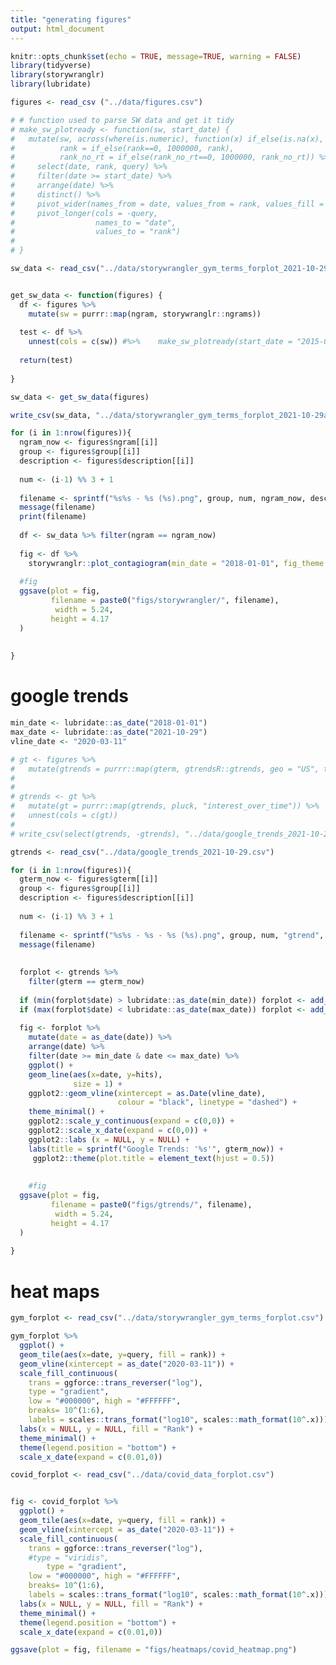 ```yaml
---
title: "generating figures"
output: html_document
---
```


```r
knitr::opts_chunk$set(echo = TRUE, message=TRUE, warning = FALSE)
library(tidyverse)
library(storywranglr)
library(lubridate)

figures <- read_csv ("../data/figures.csv")

# # function used to parse SW data and get it tidy
# make_sw_plotready <- function(sw, start_date) {
#   mutate(sw, across(where(is.numeric), function(x) if_else(is.na(x), 0, x)),
#          rank = if_else(rank==0, 1000000, rank),
#          rank_no_rt = if_else(rank_no_rt==0, 1000000, rank_no_rt)) %>%
#     select(date, rank, query) %>%
#     filter(date >= start_date) %>%
#     arrange(date) %>%
#     distinct() %>%
#     pivot_wider(names_from = date, values_from = rank, values_fill = 1000000) %>%
#     pivot_longer(cols = -query,
#                  names_to = "date",
#                  values_to = "rank")
#   
# }

sw_data <- read_csv("../data/storywrangler_gym_terms_forplot_2021-10-29a.csv") 



```


```r

get_sw_data <- function(figures) {
  df <- figures %>%
    mutate(sw = purrr::map(ngram, storywranglr::ngrams))
  
  test <- df %>%
    unnest(cols = c(sw)) #%>%    make_sw_plotready(start_date = "2015-01-01")
  
  return(test)
  
}

sw_data <- get_sw_data(figures)

write_csv(sw_data, "../data/storywrangler_gym_terms_forplot_2021-10-29a.csv")

```





```r

for (i in 1:nrow(figures)){
  ngram_now <- figures$ngram[[i]]
  group <- figures$group[[i]]
  description <- figures$description[[i]]
  
  num <- (i-1) %% 3 + 1
  
  filename <- sprintf("%s%s - %s (%s).png", group, num, ngram_now, description)
  message(filename)
  print(filename)
  
  df <- sw_data %>% filter(ngram == ngram_now)
  
  fig <- df %>%
    storywranglr::plot_contagiogram(min_date = "2018-01-01", fig_theme = "jsr")
  
  #fig
  ggsave(plot = fig,
         filename = paste0("figs/storywrangler/", filename),
          width = 5.24,
         height = 4.17
  )
  
  
}


```

# google trends


```r
min_date <- lubridate::as_date("2018-01-01")
max_date <- lubridate::as_date("2021-10-29")
vline_date <- "2020-03-11"

# gt <- figures %>%
#   mutate(gtrends = purrr::map(gterm, gtrendsR::gtrends, geo = "US", time = "2018-01-01 2021-10-29"))
# 
# 
# gtrends <- gt %>%
#   mutate(gt = purrr::map(gtrends, pluck, "interest_over_time")) %>%
#   unnest(cols = c(gt))
# 
# write_csv(select(gtrends, -gtrends), "../data/google_trends_2021-10-29.csv")

gtrends <- read_csv("../data/google_trends_2021-10-29.csv")

for (i in 1:nrow(figures)){
  gterm_now <- figures$gterm[[i]]
  group <- figures$group[[i]]
  description <- figures$description[[i]]
  
  num <- (i-1) %% 3 + 1
  
  filename <- sprintf("%s%s - %s - %s (%s).png", group, num, "gtrend", gterm_now, description)
  message(filename)
  
  
  forplot <- gtrends %>%
    filter(gterm == gterm_now)
  
  if (min(forplot$date) > lubridate::as_date(min_date)) forplot <- add_row(forplot, date = as_date(min_date, hits= NA))
  if (max(forplot$date) < lubridate::as_date(max_date)) forplot <- add_row(forplot, date = as_date(max_date, hits= NA))
  
  fig <- forplot %>%
    mutate(date = as_date(date)) %>%
    arrange(date) %>%
    filter(date >= min_date & date <= max_date) %>%
    ggplot() + 
    geom_line(aes(x=date, y=hits),
              size = 1) +
    ggplot2::geom_vline(xintercept = as.Date(vline_date),
                        colour = "black", linetype = "dashed") +
    theme_minimal() +
    ggplot2::scale_y_continuous(expand = c(0,0)) +
    ggplot2::scale_x_date(expand = c(0,0)) +
    ggplot2::labs (x = NULL, y = NULL) +
    labs(title = sprintf("Google Trends: '%s'", gterm_now)) +
     ggplot2::theme(plot.title = element_text(hjust = 0.5)) 
  
  
    #fig
  ggsave(plot = fig,
         filename = paste0("figs/gtrends/", filename),
          width = 5.24,
         height = 4.17
  )
  
}
```


# heat maps

```r

gym_forplot <- read_csv("../data/storywrangler_gym_terms_forplot.csv")

gym_forplot %>%
  ggplot() +
  geom_tile(aes(x=date, y=query, fill = rank)) +
  geom_vline(xintercept = as_date("2020-03-11")) +
  scale_fill_continuous(
    trans = ggforce::trans_reverser("log"), 
    type = "gradient",
    low = "#000000", high = "#FFFFFF",
    breaks= 10^(1:6),
    labels = scales::trans_format("log10", scales::math_format(10^.x))) +
  labs(x = NULL, y = NULL, fill = "Rank") +
  theme_minimal() +
  theme(legend.position = "bottom") +
  scale_x_date(expand = c(0.01,0)) 

```

```r
covid_forplot <- read_csv("../data/covid_data_forplot.csv")


fig <- covid_forplot %>%
  ggplot() +
  geom_tile(aes(x=date, y=query, fill = rank)) +
  geom_vline(xintercept = as_date("2020-03-11")) +
  scale_fill_continuous(
    trans = ggforce::trans_reverser("log"), 
    #type = "viridis",
        type = "gradient",
    low = "#000000", high = "#FFFFFF",
    breaks= 10^(1:6),
    labels = scales::trans_format("log10", scales::math_format(10^.x))) +
  labs(x = NULL, y = NULL, fill = "Rank") +
  theme_minimal() +
  theme(legend.position = "bottom") +
  scale_x_date(expand = c(0.01,0))

ggsave(plot = fig, filename = "figs/heatmaps/covid_heatmap.png")
```

